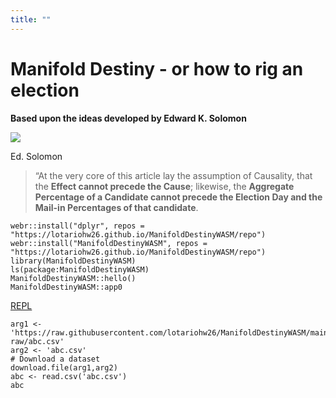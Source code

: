 ```yaml
---
title: ""
---
```


# Manifold Destiny - or how to rig an election
**Based upon the ideas developed by Edward K. Solomon**

![](pngs/md.png)

Ed. Solomon

> "At the very core of this article lay the assumption of Causality, that the **Effect cannot precede the Cause**; likewise, the **Aggregate Percentage of a Candidate cannot precede the Election Day and the Mail-in Percentages of that candidate**. 


```webr-r
webr::install("dplyr", repos = "https://lotariohw26.github.io/ManifoldDestinyWASM/repo")
webr::install("ManifoldDestinyWASM", repos = "https://lotariohw26.github.io/ManifoldDestinyWASM/repo")
library(ManifoldDestinyWASM)
ls(package:ManifoldDestinyWASM)
ManifoldDestinyWASM::hello()
ManifoldDestinyWASM::app0
```

[REPL](https://webr.r-wasm.org/latest/)

```webr-r
arg1 <- 'https://raw.githubusercontent.com/lotariohw26/ManifoldDestinyWASM/main/data-raw/abc.csv'
arg2 <- 'abc.csv'
# Download a dataset
download.file(arg1,arg2)
abc <- read.csv('abc.csv')
abc
```



